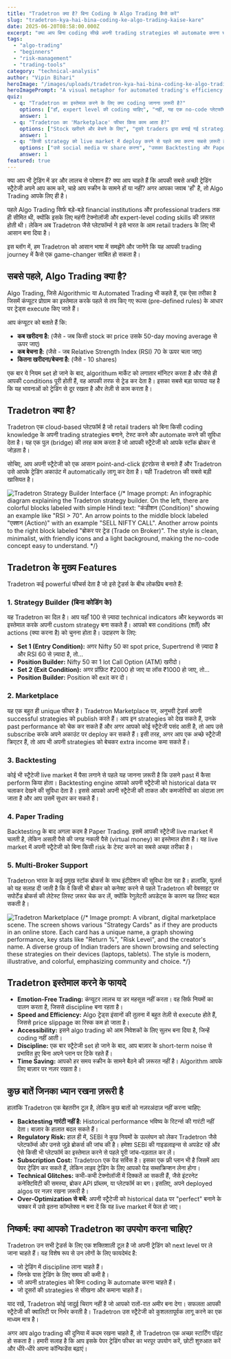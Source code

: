 ```yaml
---
title: "Tradetron क्या है? बिना Coding के Algo Trading कैसे करें"
slug: "tradetron-kya-hai-bina-coding-ke-algo-trading-kaise-kare"
date: 2025-06-20T08:58:00.000Z
excerpt: "क्या आप बिना coding सीखे अपनी trading strategies को automate करना चाहते हैं? जानिए Tradetron कैसे retail निवेशकों को algo trading की दुनिया में कदम रखने में मदद करता है, इसके फायदे, फीचर्स और सावधानियां।"
tags:
  - "algo-trading"
  - "beginners"
  - "risk-management"
  - "trading-tools"
category: "technical-analysis"
author: "Vipin Bihari"
heroImage: "/images/uploads/tradetron-kya-hai-bina-coding-ke-algo-trading-kaise-kare/hero-image.jpg"
heroImagePrompt: "A visual metaphor for automated trading's efficiency. A calm Indian trader sits at a sleek, futuristic desk, overseeing a central computer that automatically executes trades based on glowing charts and data streams. In the background, out-of-focus traders work manually in a chaotic environment. The scene contrasts calm, automated control with manual stress. Style: Cinematic, with a blue and orange neon glow, highlighting technology and focus. Text on screen: 'Automated Control'."
quiz:
  - q: "Tradetron का इस्तेमाल करने के लिए क्या coding जानना ज़रूरी है?"
    options: ["हाँ, expert level की coding चाहिए", "नहीं, यह एक no-code प्लेटफॉर्म है", "सिर्फ Python की बेसिक जानकारी चाहिए"]
    answer: 1
  - q: "Tradetron का 'Marketplace' फीचर किस काम आता है?"
    options: ["Stock खरीदने और बेचने के लिए", "दूसरे traders द्वारा बनाई गई strategies को खरीदने या subscribe करने के लिए", "सिर्फ अपनी strategy का performance देखने के लिए"]
    answer: 1
  - q: "किसी strategy को live market में deploy करने से पहले क्या करना सबसे ज़रूरी है?"
    options: ["उसे social media पर share करना", "उसका Backtesting और Paper Trading करना", "तुरंत live trade शुरू कर देना"]
    answer: 1
featured: true
---
```


क्या आप भी ट्रेडिंग में डर और लालच से परेशान हैं? क्या आप चाहते हैं कि आपकी सबसे अच्छी ट्रेडिंग स्ट्रैटेजी अपने आप काम करे, चाहे आप स्क्रीन के सामने हों या नहीं? अगर आपका जवाब 'हाँ' है, तो Algo Trading आपके लिए ही है।

पहले Algo Trading सिर्फ बड़े-बड़े financial institutions और professional traders तक ही सीमित थी, क्योंकि इसके लिए महंगी टेक्नोलॉजी और expert-level coding skills की ज़रूरत होती थी। लेकिन अब Tradetron जैसे प्लेटफॉर्म्स ने इसे भारत के आम retail traders के लिए भी आसान बना दिया है।

इस ब्लॉग में, हम Tradetron को आसान भाषा में समझेंगे और जानेंगे कि यह आपकी trading journey में कैसे एक game-changer साबित हो सकता है।

## सबसे पहले, Algo Trading क्या है?

Algo Trading, जिसे Algorithmic या Automated Trading भी कहते हैं, एक ऐसा तरीका है जिसमें कंप्यूटर प्रोग्राम का इस्तेमाल करके पहले से तय किए गए रूल्स (pre-defined rules) के आधार पर ट्रेड्स execute किए जाते हैं।

आप कंप्यूटर को बताते हैं कि:
*   **कब खरीदना है:** (जैसे - जब किसी stock का price उसके 50-day moving average से ऊपर जाए)
*   **कब बेचना है:** (जैसे - जब Relative Strength Index (RSI) 70 के ऊपर चला जाए)
*   **कितना खरीदना/बेचना है:** (जैसे - 10 shares)

एक बार ये नियम set हो जाने के बाद, algorithum मार्केट को लगातार मॉनिटर करता है और जैसे ही आपकी conditions पूरी होती हैं, वह आपकी तरफ से ट्रेड कर देता है। इसका सबसे बड़ा फायदा यह है कि यह भावनाओं को ट्रेडिंग से दूर रखता है और तेज़ी से काम करता है।

## Tradetron क्या है?

Tradetron एक cloud-based प्लेटफॉर्म है जो retail traders को बिना किसी coding knowledge के अपनी trading strategies बनाने, टेस्ट करने और automate करने की सुविधा देता है। यह एक पुल (bridge) की तरह काम करता है जो आपकी स्ट्रैटेजी को आपके स्टॉक ब्रोकर से जोड़ता है।

सोचिए, आप अपनी स्ट्रैटेजी को एक आसान point-and-click इंटरफ़ेस से बनाते हैं और Tradetron उसे आपके ट्रेडिंग अकाउंट में automatically लागू कर देता है। यही Tradetron की सबसे बड़ी खासियत है।

![Tradetron Strategy Builder Interface](/images/uploads/tradetron-kya-hai-bina-coding-ke-algo-trading-kaise-kare/strategy-builder.jpg)
{/* Image prompt: An infographic diagram explaining the Tradetron strategy builder. On the left, there are colorful blocks labeled with simple Hindi text: "कंडीशन (Condition)" showing an example like "RSI > 70". An arrow points to the middle block labeled "एक्शन (Action)" with an example "SELL NIFTY CALL". Another arrow points to the right block labeled "ब्रोकर पर ट्रेड (Trade on Broker)". The style is clean, minimalist, with friendly icons and a light background, making the no-code concept easy to understand. */}

## Tradetron के मुख्य Features

Tradetron कई powerful फीचर्स देता है जो इसे ट्रेडर्स के बीच लोकप्रिय बनाते हैं:

### 1. Strategy Builder (बिना कोडिंग के)
यह Tradetron का दिल है। आप यहाँ 100 से ज़्यादा technical indicators और keywords का इस्तेमाल करके अपनी custom strategy बना सकते हैं। आपको बस conditions (शर्तें) और actions (क्या करना है) को चुनना होता है। उदाहरण के लिए:
*   **Set 1 (Entry Condition):** अगर Nifty 50 का spot price, Supertrend से ज़्यादा है और RSI 60 से ज़्यादा है, तो...
*   **Position Builder:** Nifty 50 का 1 lot Call Option (ATM) खरीदो।
*   **Set 2 (Exit Condition):** अगर प्रॉफ़िट ₹2000 हो जाए या लॉस ₹1000 हो जाए, तो...
*   **Position Builder:** Position को exit कर दो।

### 2. Marketplace
यह एक बहुत ही unique फीचर है। Tradetron Marketplace पर, अनुभवी ट्रेडर्स अपनी successful strategies को publish करते हैं। आप इन strategies को देख सकते हैं, उनके past performance को चेक कर सकते हैं और अगर आपको कोई स्ट्रैटेजी पसंद आती है, तो आप उसे subscribe करके अपने अकाउंट पर deploy कर सकते हैं। इसी तरह, अगर आप एक अच्छे स्ट्रैटेजी क्रिएटर हैं, तो आप भी अपनी strategies को बेचकर extra income कमा सकते हैं।

### 3. Backtesting
कोई भी स्ट्रैटेजी live market में पैसा लगाने से पहले यह जानना ज़रूरी है कि उसने past में कैसा perform किया होता। Backtesting engine आपको अपनी स्ट्रैटेजी को historical data पर चलाकर देखने की सुविधा देता है। इससे आपको अपनी स्ट्रैटेजी की ताकत और कमजोरियों का अंदाज़ा लग जाता है और आप उसमें सुधार कर सकते हैं।

### 4. Paper Trading
Backtesting के बाद अगला कदम है Paper Trading. इसमें आपकी स्ट्रैटेजी live market में चलती है, लेकिन असली पैसे की जगह नकली पैसे (virtual money) का इस्तेमाल होता है। यह live market में अपनी स्ट्रैटेजी को बिना किसी risk के टेस्ट करने का सबसे अच्छा तरीका है।

### 5. Multi-Broker Support
Tradetron भारत के कई प्रमुख स्टॉक ब्रोकर्स के साथ इंटीग्रेशन की सुविधा देता रहा है। हालांकि, यूज़र्स को यह सलाह दी जाती है कि वे किसी भी ब्रोकर को कनेक्ट करने से पहले Tradetron की वेबसाइट पर सपोर्टेड ब्रोकर्स की लेटेस्ट लिस्ट ज़रूर चेक कर लें, क्योंकि रेगुलेटरी अपडेट्स के कारण यह लिस्ट बदल सकती है।

![Tradetron Marketplace](/images/uploads/tradetron-kya-hai-bina-coding-ke-algo-trading-kaise-kare/marketplace.jpg)
{/* Image prompt: A vibrant, digital marketplace scene. The screen shows various "Strategy Cards" as if they are products in an online store. Each card has a unique name, a graph showing performance, key stats like "Return %", "Risk Level", and the creator's name. A diverse group of Indian traders are shown browsing and selecting these strategies on their devices (laptops, tablets). The style is modern, illustrative, and colorful, emphasizing community and choice. */}

## Tradetron इस्तेमाल करने के फायदे

*   **Emotion-Free Trading:** कंप्यूटर लालच या डर महसूस नहीं करता। वह सिर्फ नियमों का पालन करता है, जिससे discipline बना रहता है।
*   **Speed and Efficiency:** Algo ट्रेड्स इंसानों की तुलना में बहुत तेज़ी से execute होते हैं, जिससे price slippage का रिस्क कम हो जाता है।
*   **Accessibility:** इसने algo trading को आम निवेशकों के लिए सुलभ बना दिया है, जिन्हें coding नहीं आती।
*   **Discipline:** एक बार स्ट्रैटेजी set हो जाने के बाद, आप बाज़ार के short-term noise से प्रभावित हुए बिना अपने प्लान पर टिके रहते हैं।
*   **Time Saving:** आपको हर समय स्क्रीन के सामने बैठने की ज़रूरत नहीं है। Algorithm आपके लिए बाज़ार पर नज़र रखता है।

## कुछ बातें जिनका ध्यान रखना ज़रूरी है

हालांकि Tradetron एक बेहतरीन टूल है, लेकिन कुछ बातों को नज़रअंदाज़ नहीं करना चाहिए:
*   **Backtesting गारंटी नहीं है:** Historical performance भविष्य के रिटर्न्स की गारंटी नहीं देता। बाज़ार के हालात बदल सकते हैं।
*   **Regulatory Risk:** हाल ही में, SEBI ने कुछ नियमों के उल्लंघन को लेकर Tradetron जैसे प्लेटफॉर्म्स और उनसे जुड़े ब्रोकर्स की जांच की है। हमेशा SEBI की गाइडलाइन्स से अपडेट रहें और ऐसे किसी भी प्लेटफॉर्म का इस्तेमाल करने से पहले पूरी जांच-पड़ताल कर लें।
*   **Subscription Cost:** Tradetron एक पेड सर्विस है। इसका एक फ्री प्लान भी है जिसमें आप पेपर ट्रेडिंग कर सकते हैं, लेकिन लाइव ट्रेडिंग के लिए आपको पेड सब्सक्रिप्शन लेना होगा।
*   **Technical Glitches:** कभी-कभी टेक्नोलॉजी में दिक्कतें आ सकती हैं, जैसे इंटरनेट कनेक्टिविटी की समस्या, ब्रोकर API प्रॉब्लम, या प्लेटफॉर्म का बग। इसलिए, अपने deployed algos पर नज़र रखना ज़रूरी है।
*   **Over-Optimization से बचें:** अपनी स्ट्रैटेजी को historical data पर "perfect" बनाने के चक्कर में उसे इतना कॉम्प्लेक्स न बना दें कि वह live market में फेल हो जाए।

## निष्कर्ष: क्या आपको Tradetron का उपयोग करना चाहिए?

Tradetron उन सभी ट्रेडर्स के लिए एक शक्तिशाली टूल है जो अपनी ट्रेडिंग को next level पर ले जाना चाहते हैं। यह विशेष रूप से उन लोगों के लिए फायदेमंद है:
*   जो ट्रेडिंग में discipline लाना चाहते हैं।
*   जिनके पास ट्रेडिंग के लिए समय की कमी है।
*   जो अपनी strategies को बिना coding के automate करना चाहते हैं।
*   जो दूसरों की strategies से सीखना और कमाना चाहते हैं।

याद रखें, Tradetron कोई जादुई चिराग नहीं है जो आपको रातों-रात अमीर बना देगा। सफलता आपकी स्ट्रैटेजी की क्वालिटी पर निर्भर करती है। Tradetron उस स्ट्रैटेजी को कुशलतापूर्वक लागू करने का एक माध्यम मात्र है।

अगर आप algo trading की दुनिया में कदम रखना चाहते हैं, तो Tradetron एक अच्छा स्टार्टिंग पॉइंट हो सकता है। हमारी सलाह है कि आप इसके पेपर ट्रेडिंग फीचर का भरपूर उपयोग करें, छोटी शुरुआत करें और धीरे-धीरे अपना कॉन्फिडेंस बढ़ाएं।